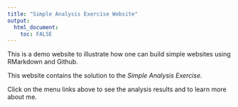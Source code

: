 ```yaml
---
title: "Simple Analysis Exercise Website"
output: 
  html_document:
    toc: FALSE
---
```


This is a demo website to illustrate how one can build simple websites using RMarkdown and Github.

This website contains the solution to the _Simple Analysis Exercise_.

Click on the menu links above to see the analysis results and to learn more about me.
